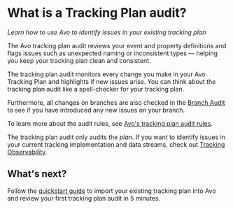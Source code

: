 
# What is a Tracking Plan audit?

_Learn how to use Avo to identify issues in your existing tracking plan_

The Avo tracking plan audit reviews your event and property definitions and flags issues such as unexpected naming or inconsistent types — helping you keep your tracking plan clean and consistent.

The tracking plan audit monitors every change you make in your Avo Tracking Plan and highlights if new issues arise. You can think about the tracking plan audit like a spell-checker for your tracking plan.

Furthermore, all changes on branches are also checked in the [Branch Audit](/audit/branch-audit) to see if you have introduced any new issues on your branch.

To learn more about the audit rules, see [Avo's tracking plan audit rules](/audit/rules).

<Callout>The tracking plan audit only audits the _plan_. If you want to identify issues in your current tracking implementation and data streams, check out [Tracking Observability](/inspector/inspector-overview).</Callout>

## What's next?

Follow the [quickstart guide](/audit/quickstart) to import your existing tracking plan into Avo and review your first tracking plan audit in 5 minutes.
